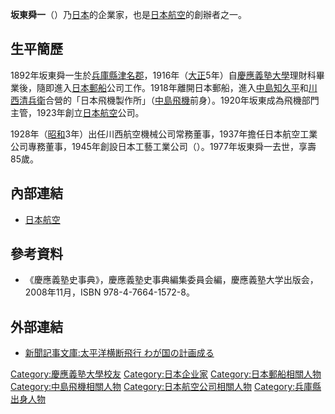 {{Infobox Person
| name        = 坂東舜一
| image       = 
| caption     = 
| birth_date  = 1892年
| birth_place = {{JPN}}[[兵庫縣|兵庫縣]][[津名郡|津名郡]]
| death_date  = 1977年
| death_place = 
| education   = [[慶應義塾大學|慶應義塾大學]]理財科
| occupation  = [[日本航空|日本航空]]董事支配人
| spouse      = 
| parents     = 
| children    = 
}}
{{japanese|japanese=坂東舜一|kana=ばんどう しゅんいち|romaji=Bandō Shunichi|image=}}
'''坂東舜一'''（{{bd|1892年||1977年||catIdx=Bandou Shunichi}}）乃[[日本|日本]]的企業家，也是[[日本航空|日本航空]]的創辦者之一。

== 生平簡歷 ==
1892年坂東舜一生於[[兵庫縣|兵庫縣]][[津名郡|津名郡]]，1916年（[[大正|大正]]5年）自[[慶應義塾大學|慶應義塾大學]]理財科畢業後，隨即進入[[日本郵船|日本郵船]]公司工作。1918年離開日本郵船，進入[[中島知久平|中島知久平]]和[[川西清兵衛|川西清兵衛]]合營的「日本飛機製作所」（[[中島飛機|中島飛機]]前身）。1920年坂東成為{{link-ja|川西機械製作所|川西機械製作所}}飛機部門主管，1923年創立[[日本航空|日本航空]]公司。

1928年（[[昭和|昭和]]3年）出任川西航空機械公司常務董事，1937年擔任日本航空工業公司專務董事，1945年創設日本工藝工業公司（{{lang|ja|日本工芸工業株式会社}}）。1977年坂東舜一去世，享壽85歲。

== 內部連結 ==
* [[日本航空|日本航空]]

== 參考資料 ==
* 《慶應義塾史事典》，慶應義塾史事典編集委員会編，慶應義塾大学出版会，2008年11月，ISBN 978-4-7664-1572-8。
{{reflist}}

== 外部連結 ==
* {{ja}}[http://www.lib.kobe-u.ac.jp/das/ContentViewServlet?METAID=00104888&TYPE=HTML_FILE&POS=1&LANG=JA 新聞記事文庫:太平洋横断飛行 わが国の計画成る]{{Wayback|url=http://www.lib.kobe-u.ac.jp/das/ContentViewServlet?METAID=00104888&TYPE=HTML_FILE&POS=1&LANG=JA |date=20140222042832 }}

{{DEFAULTSORT:Bandou Shunichi}}
[[Category:慶應義塾大學校友|Category:慶應義塾大學校友]]
[[Category:日本企业家|Category:日本企业家]]
[[Category:日本郵船相關人物|Category:日本郵船相關人物]]
[[Category:中島飛機相關人物|Category:中島飛機相關人物]]
[[Category:日本航空公司相關人物|Category:日本航空公司相關人物]]
[[Category:兵庫縣出身人物|Category:兵庫縣出身人物]]